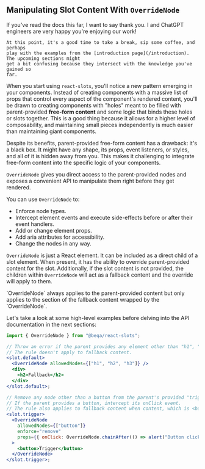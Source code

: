
## Manipulating Slot Content With `OverrideNode`

<aside>
  <Callout>
    If you've read the docs this far, I want to say thank you. 
    I and ChatGPT engineers are very happy you're enjoying our work!

    At this point, it's a good time to take a break, sip some coffee, and perhaps
    play with the examples from the [introduction page](/introduction). The upcoming sections might
    get a bit confusing because they intersect with the knowledge you've gained so
    far.

  </Callout>
</aside>

When you start using `react-slots`, you'll notice a new pattern emerging in your
components. Instead of creating components with a massive list of props that
control every aspect of the component's rendered content, you'll be drawn to
creating components with "holes" meant to be filled with parent-provided
**free-form content** and some logic that binds these holes or slots together.
This is a good thing because it allows for a higher level of composability, and
maintaining small pieces independently is much easier than maintaining giant
components.

Despite its benefits, parent-provided free-form content has a drawback: it's a
black box. It might have any shape, its props, event listeners, or styles, and
all of it is hidden away from you. This makes it challenging to integrate
free-form content into the specific logic of your components.

`OverrideNode` gives you direct access to the parent-provided nodes and exposes
a convenient API to manipulate them right before they get rendered.

You can use `OverrideNode` to:

- Enforce node types.
- Intercept element events and execute side-effects before or after their event
  handlers.
- Add or change element props.
- Add aria attributes for accessibility.
- Change the nodes in any way.

`OverrideNode` is just a React element. It can be included as a direct child of
a slot element. When present, it has the ability to override parent-provided
content for the slot. Additionally, if the slot content is not provided, the
children within `OverrideNode` will act as a fallback content and the override
will apply to them.

<Callout type="info">
  `OverrideNode` always applies to the parent-provided content but only applies
  to the section of the fallback content wrapped by the `OverrideNode`.
</Callout>

Let's take a look at some high-level examples before delving into the API
documentation in the next sections:

```jsx
import { OverrideNode } from "@beqa/react-slots";

// Throw an error if the parent provides any element other than "h1", "h2", "h3".
// The rule doesn't apply to fallback content.
<slot.default>
  <OverrideNode allowedNodes={["h1", "h2", "h3"]} />
  <div>
    <h2>Fallback</h2>
  </div>
</slot.default>;

// Remove any node other than a button from the parent's provided "trigger" slot content.
// If the parent provides a button, intercept its onClick event.
// The rule also applies to fallback content when content, which is <button>Trigger</button>.
<slot.trigger>
  <OverrideNode
    allowedNodes={["button"]}
    enforce="remove"
    props={{ onClick: OverrideNode.chainAfter(() => alert("Button clicked")) }}
  >
    <button>Trigger</button>
  </OverrideNode>
</slot.trigger>;
```

